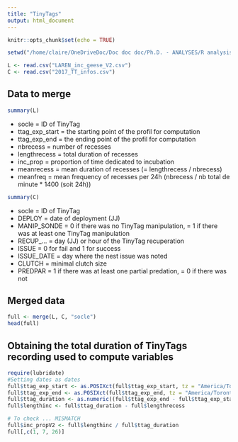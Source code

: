 ```yaml
---
title: "TinyTags"
output: html_document
---
```


```r
knitr::opts_chunk$set(echo = TRUE)
```

```r
setwd("/home/claire/OneDriveDoc/Doc doc doc/Ph.D. - ANALYSES/R analysis/Data")

L <- read.csv("LAREN_inc_geese_V2.csv")
C <- read.csv("2017_TT_infos.csv")
```

## Data to merge
```r
summary(L)
```
* socle = ID of TinyTag
* ttag_exp_start = the starting point of the profil for computation
* ttag_exp_end = the ending point of the profil for computation
* nbrecess = number of recesses
* lengthrecess = total duration of recesses
* inc_prop = proportion of time dedicated to incubation
* meanrecess = mean duration of recesses (= lengthrecess / nbrecess)
* meanfreq = mean frequency of recesses per 24h (nbrecess / nb total de minute * 1400 (soit 24h))

```r
summary(C)
```
* socle = ID of TinyTag
* DEPLOY = date of deployment (JJ)
* MANIP_SONDE = 0 if there was no TinyTag manipulation, = 1 if there was at least one TinyTag manipulation
* RECUP_... = day (JJ) or hour of the TinyTag recuperation
* ISSUE = 0 for fail and 1 for success
* ISSUE_DATE = day where the nest issue was noted
* CLUTCH = minimal clutch size
* PREDPAR = 1 if there was at least one partial predation, = 0 if there was not

## Merged data
```r
full <- merge(L, C, "socle")
head(full)
```

## Obtaining the total duration of TinyTags recording used to compute variables
```r
require(lubridate)
#Setting dates as dates
full$ttag_exp_start <- as.POSIXct(full$ttag_exp_start, tz = "America/Toronto", format = "%Y-%m-%d %H:%M:%S")
full$ttag_exp_end <- as.POSIXct(full$ttag_exp_end, tz = "America/Toronto", format = "%Y-%m-%d %H:%M:%S")
full$ttag_duration <- as.numeric((full$ttag_exp_end - full$ttag_exp_start)*24*60) # in minutes
full$lengthinc <- full$ttag_duration - full$lengthrecess

# To check ... MISMATCH
full$inc_propV2 <- full$lengthinc / full$ttag_duration
full[,c(1, 7, 26)]
```